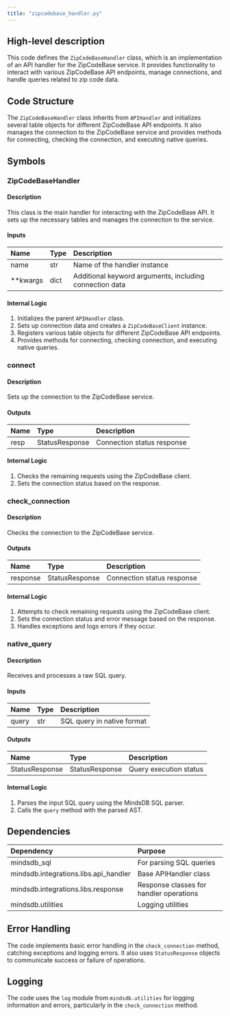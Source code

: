 ```yaml
---
title: "zipcodebase_handler.py"
---
```


## High-level description
This code defines the `ZipCodeBaseHandler` class, which is an implementation of an API handler for the ZipCodeBase service. It provides functionality to interact with various ZipCodeBase API endpoints, manage connections, and handle queries related to zip code data.

## Code Structure
The `ZipCodeBaseHandler` class inherits from `APIHandler` and initializes several table objects for different ZipCodeBase API endpoints. It also manages the connection to the ZipCodeBase service and provides methods for connecting, checking the connection, and executing native queries.

## Symbols

### ZipCodeBaseHandler
#### Description
This class is the main handler for interacting with the ZipCodeBase API. It sets up the necessary tables and manages the connection to the service.

#### Inputs
| Name | Type | Description |
|:-----|:-----|:------------|
| name | str | Name of the handler instance |
| **kwargs | dict | Additional keyword arguments, including connection data |

#### Internal Logic
1. Initializes the parent `APIHandler` class.
2. Sets up connection data and creates a `ZipCodeBaseClient` instance.
3. Registers various table objects for different ZipCodeBase API endpoints.
4. Provides methods for connecting, checking connection, and executing native queries.

### connect
#### Description
Sets up the connection to the ZipCodeBase service.

#### Outputs
| Name | Type | Description |
|:-----|:-----|:------------|
| resp | StatusResponse | Connection status response |

#### Internal Logic
1. Checks the remaining requests using the ZipCodeBase client.
2. Sets the connection status based on the response.

### check_connection
#### Description
Checks the connection to the ZipCodeBase service.

#### Outputs
| Name | Type | Description |
|:-----|:-----|:------------|
| response | StatusResponse | Connection status response |

#### Internal Logic
1. Attempts to check remaining requests using the ZipCodeBase client.
2. Sets the connection status and error message based on the response.
3. Handles exceptions and logs errors if they occur.

### native_query
#### Description
Receives and processes a raw SQL query.

#### Inputs
| Name | Type | Description |
|:-----|:-----|:------------|
| query | str | SQL query in native format |

#### Outputs
| Name | Type | Description |
|:-----|:-----|:------------|
| StatusResponse | StatusResponse | Query execution status |

#### Internal Logic
1. Parses the input SQL query using the MindsDB SQL parser.
2. Calls the `query` method with the parsed AST.

## Dependencies
| Dependency | Purpose |
|:-----------|:--------|
| mindsdb_sql | For parsing SQL queries |
| mindsdb.integrations.libs.api_handler | Base APIHandler class |
| mindsdb.integrations.libs.response | Response classes for handler operations |
| mindsdb.utilities | Logging utilities |

## Error Handling
The code implements basic error handling in the `check_connection` method, catching exceptions and logging errors. It also uses `StatusResponse` objects to communicate success or failure of operations.

## Logging
The code uses the `log` module from `mindsdb.utilities` for logging information and errors, particularly in the `check_connection` method.